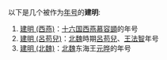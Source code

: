 以下是几个被作为[[年号|年号]]的'''建明''':
# [[建明_(西燕)|建明 (西燕)]]：[[十六国|十六国]][[西燕|西燕]][[慕容顗|慕容顗]]的年号
# [[建明_(呂苟兒)|建明 (呂苟兒)]]：[[北魏|北魏]]時期[[呂苟兒|呂苟兒]]、[[王法智|王法智]]年号
# [[建明_(北魏)|建明 (北魏)]]：[[北魏|北魏]]东海王[[元晔|元晔]]的年号

{{disambig|cat= 年号消歧义}}